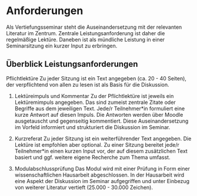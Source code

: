 # Anforderungen {-}

Als Vertiefungsseminar steht die Auseinandersetzung mit der relevanten Literatur im Zentrum. Zentrale Leistungsanforderung ist daher die regelmäßige Lektüre. Daneben ist als mündliche Leistung in einer Seminarsitzung ein kurzer Input zu erbringen.

## Überblick Leistungsanforderungen {-}

Pflichtlektüre Zu jeder Sitzung ist ein Text angegeben (ca. 20 - 40 Seiten), der verpflichtend von allen zu lesen ist als Basis für die Diskussion.

1. Lektüreimpuls und Kommentar Zu der Pflichtlektüre ist jeweils ein Lektüremimpuls angegeben. Das sind zumeist zentrale Zitate oder Begriffe aus dem jeweiligen Text. Jede/r Teilnehmer*in formuliert eine kurze Antwort auf diesen Impuls. Die Antworten werden über Moodle ausgetauscht und gegenseitig kommentiert. Diese Auseinandersetzung im Vorfeld informiert und strukturiert die Diskussion im Seminar.

2. Kurzreferat Zu jeder Sitzung ist ein weiterführender Text angegeben. Die Lektüre ist empfohlen aber optional. Zu einer Sitzung bereitet jede/r Teilnehmer*in einen kurzen Input vor, der auf diesem zusätzlichen Text basiert und ggf. weitere eigene Recherche zum Thema umfasst.

3. Modulabschlussprüfung Das Modul wird mit einer Prüfung in Form einer wissenschaftlichen Hausarbeit abgeschlossen. In der Hausarbeit wird eine Aspekt der Diskussion im Seminar aufgegriffen und unter Einbezug von weiterer Literatur vertieft (25.000 - 30.000 Zeichen).
